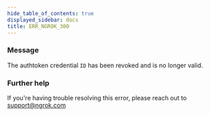```yaml
---
hide_table_of_contents: true
displayed_sidebar: docs
title: ERR_NGROK_300
---
```




### Message

The authtoken credential `ID` has been revoked
and is no longer valid.

<ErrorDetails error="err_ngrok_300" />

### Further help

If you're having trouble resolving this error, please reach out to [support@ngrok.com](mailto:support@ngrok.com?subject=Help%20with%20ERR_NGROK_300)
